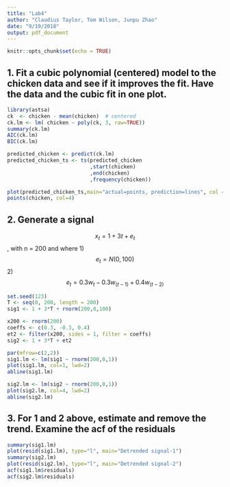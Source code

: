 ```yaml
---
title: "Lab4"
author: "Claudius Taylor, Tom Wilson, Junpu Zhao"
date: "9/19/2018"
output: pdf_document
---
```


```r
knitr::opts_chunk$set(echo = TRUE)
```

## 1. Fit a cubic polynomial (centered) model to the chicken data and see if it improves the fit. Have the data and the cubic fit in one plot.


```r
library(astsa)
ck  <- chicken - mean(chicken)  # centered
ck.lm <- lm( chicken ~ poly(ck, 3, raw=TRUE))
summary(ck.lm)
AIC(ck.lm)                              
BIC(ck.lm)

predicted_chicken <- predict(ck.lm)
predicted_chicken_ts <- ts(predicted_chicken
                           ,start(chicken)
                           ,end(chicken)
                           ,frequency(chicken))

plot(predicted_chicken_ts,main="actual=points, prediction=lines", col = "red")
points(chicken, col=4)

```

## 2. Generate a signal 
$$x_t = 1 + 3t + e_t$$, with n = 200 and where  1) $$e_t = N(0,100)$$ 2) $$e_t = 0.3w_t - 0.3w_{(t-1)} + 0.4w_{(t-2)}$$


```r
set.seed(123)
T <- seq(0, 200, length = 200)
sig1 <- 1 + 3*T + rnorm(200,0,100)

x200 <- rnorm(200)
coeffs <- c(0.3, -0.3, 0.4)
et2 <- filter(x200, sides = 1, filter = coeffs)
sig2 <- 1 + 3*T + et2

par(mfrow=c(2,2))
sig1.lm <- lm(sig1 ~ rnorm(200,0,1))
plot(sig1.lm, col=1, lwd=2)
abline(sig1.lm)

sig2.lm <- lm(sig2 ~ rnorm(200,0,1))
plot(sig2.lm, col=4, lwd=2)
abline(sig2.lm)
```

## 3. For 1 and 2 above, estimate and remove the trend. Examine the acf of the residuals

```r
summary(sig1.lm)
plot(resid(sig1.lm), type="l", main="Detrended signal-1")
summary(sig2.lm)
plot(resid(sig2.lm), type="l", main="Detrended signal-2")
acf(sig1.lm$residuals)
acf(sig2.lm$residuals)
```

